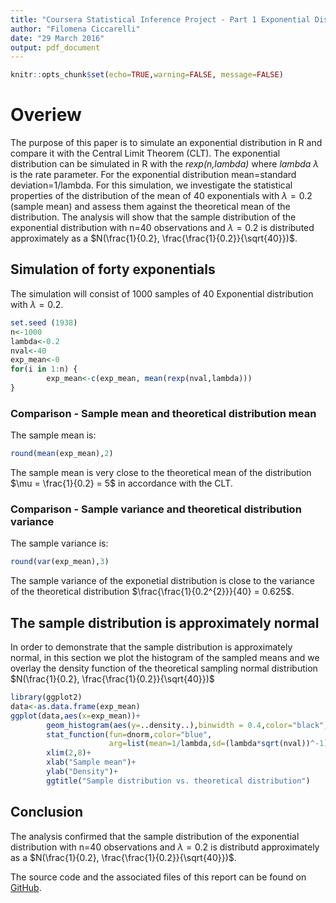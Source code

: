 ---
title: "Coursera Statistical Inference Project - Part 1 Exponential Distribution Simulation "
author: "Filomena Ciccarelli"
date: "29 March 2016"
output: pdf_document
---

```{r global_options, echo=FALSE}
knitr::opts_chunk$set(echo=TRUE,warning=FALSE, message=FALSE)
```
# Overiew
The purpose of this paper is to simulate an exponential distribution in R and compare it with the Central Limit Theorem (CLT). The exponential distribution can be simulated in R with the *rexp(n,lambda)* where *lambda* $\lambda$ is the rate parameter. For the exponential distribution mean=standard deviation=1/lambda. For this simulation, we investigate the statistical properties of the distribution of the mean of 40 exponentials with $\lambda=0.2$ (sample mean) and assess them against the theoretical mean of the distribution.
The analysis will show that the sample distribution of the exponential distribution with n=40 observations and $\lambda=0.2$ is distributed approximately as a $N(\frac{1}{0.2}, \frac{\frac{1}{0.2}}{\sqrt{40}})$.   

## Simulation of forty exponentials
The simulation will consist of 1000 samples of 40 Exponential distribution with $\lambda=0.2$.
 
```{r}
set.seed (1938)
n<-1000
lambda<-0.2
nval<-40
exp_mean<-0
for(i in 1:n) {
        exp_mean<-c(exp_mean, mean(rexp(nval,lambda)))
}
```
### Comparison - Sample mean and theoretical distribution mean
The sample mean is:
```{r}
round(mean(exp_mean),2)
```
The sample mean is very close to the theoretical mean of the distribution $\mu = \frac{1}{0.2} = 5$ in accordance with the CLT.

### Comparison - Sample variance and theoretical distribution variance
The sample variance is:
```{r}
round(var(exp_mean),3)
```
The sample variance of the exponetial distribution is close to the variance of the theoretical distribution $\frac{\frac{1}{0.2^{2}}}{40} = 0.625$.

## The sample distribution is approximately normal
In order to demonstrate that the sample distribution is approximately normal, in this section we plot the histogram of the sampled means and we overlay the density function of the theoretical sampling normal distribution $N(\frac{1}{0.2}, \frac{\frac{1}{0.2}}{\sqrt{40}})$
```{r}
library(ggplot2)
data<-as.data.frame(exp_mean)
ggplot(data,aes(x=exp_mean))+
        geom_histogram(aes(y=..density..),binwidth = 0.4,color="black",fill="white")+
        stat_function(fun=dnorm,color="blue",
                      arg=list(mean=1/lambda,sd=(lambda*sqrt(nval))^-1),size=2)+
        xlim(2,8)+
        xlab("Sample mean")+
        ylab("Density")+
        ggtitle("Sample distribution vs. theoretical distribution")

```

## Conclusion
The analysis confirmed that the sample distribution of the exponential distribution with n=40 observations and $\lambda=0.2$ is distributd approximately as a $N(\frac{1}{0.2}, \frac{\frac{1}{0.2}}{\sqrt{40}})$. 

The source code and the associated files of this report can be found on [GitHub](https://github.com/FilomenaC/Statistical-Inference).




